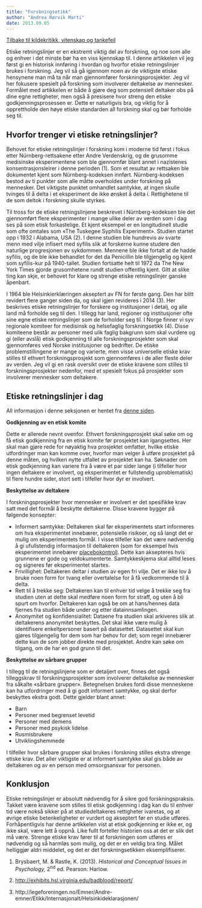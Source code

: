 ```yaml
---
title: "Forskningsetikk"
author: "Andrea Rørvik Marti"
date: 2013.09.05
---
```


[Tilbake til kildekritikk, vitenskap og tankefeil](../../kildekritikk.qmd)

Etiske retningslinjer er en ekstremt viktig del av forskning, og noe som alle og enhver i det minste bør ha en viss kjennskap til. I denne artikkelen vil jeg først gi en historisk innføring i hvordan og hvorfor etiske retningslinjer brukes i forskning. Jeg vil så gå igjennom noen av de viktigste etiske hensynene man må ta når man gjennomfører forskningsprosjekter. Jeg vil her fokusere spesielt på forskning som involverer deltakelse av mennesker. Formålet med artikkelen er både å gjøre deg som potensiell deltaker obs på dine egne rettigheter, men også å presisere hvor streng den etiske godkjenningsprosessen er. Dette er naturligvis bra, og viktig for å opprettholde den høye etiske standarden all forskning skal og bør forholde seg til.

## Hvorfor trenger vi etiske retningslinjer?

Behovet for etiske retningslinjer i forskning kom i moderne tid først i fokus etter Nürnberg-rettsakene etter Andre Verdenskrig, og de grusomme medisinske eksperimentene som ble gjennomfør blant annet i nazistenes konsentrasjonsleirer i denne perioden (1). Som et resultat av rettsaken ble dokumentet kjent som Nürnberg-kodeksen innført. Nürnberg-kodeksen bestod av ti punkter som alle måtte overholdes under forskning på mennesker. Det viktigste punktet omhandlet samtykke, at ingen skulle tvinges til å delta i et eksperiment de ikke ønsket å delta i. Rettighetene til de som deltok i forskning skulle styrkes.

Til tross for de etiske retningslinjene beskrevet i Nürnberg-kodeksen ble det gjennomført flere eksperimenter i mange ulike deler av verden som i dag ses på som etisk forkastelige. Et kjent eksempel er en longitudinell studie som ofte omtales som «The Tuskegee Syphilis Experiment». Studien startet opp i 1932 i Alabama, USA (2). I denne studien ble hundrevis av svarte menn med vilje infisert med syfilis slik at forskerne kunne studere den naturlige progresjonen av sykdommen. Mennene ble ikke fortalt at de hadde syfilis, og de ble ikke behandlet for det da Penicillin ble tilgjengelig og kjent som syfilis-kur på 1940-tallet. Studien fortsatte helt til 1972 da The New York Times gjorde grusomhetene rundt studien offentlig kjent. Gitt at slike ting kan skje, er behovet for klare og strenge etiske retningslinjer ganske åpenbart.

I 1964 ble Helsinkierklæringen akseptert av FN for første gang. Den har blitt revidert flere ganger siden da, og skal igjen revideres i 2014 (3). Her beskrives etiske retningslinjer for forskere og institusjoner i detalj, og alle land må forholde seg til den. I tillegg har land, regioner og institusjoner ofte sine egne etiske retningslinjer som de forholder seg til. I Norge finner vi syv regionale komiteer for medisinsk og helsefaglig forskningsetikk (4). Disse komiteene består av personer med ulik faglig bakgrunn som skal vurdere og gi (eller avslå) etisk godkjenning til alle forskningsprosjekter som skal gjennomføres ved Norske institusjoner og bedrifter. De etiske problemstillingene er mange og varierte, men visse universelle etiske krav stilles til ethvert forskningsprosjekt som gjennomføres i de aller fleste deler av verden. Jeg vil gi en rask oversikt over de etiske kravene som stilles til forskningsprosjekter nedenfor, med et spesielt fokus på prosjekter som involverer mennesker som deltakere.

## Etiske retningslinjer i dag

All informasjon i denne seksjonen er hentet fra [denne siden](https://helseforskning.etikkom.no).

**Godkjenning av en etisk komite**

Dette er allerede nevnt ovenfor. Ethvert forskningsprosjekt skal søke om og få etisk godkjenning fra en etisk komite før prosjektet kan igangsettes. Her skal man gjøre rede for nøyaktig hva prosjektet omfatter, hvilke etiske utfordringer man kan komme over, hvorfor man velger å utføre prosjektet på denne måten, og hvilken nytte utfallet av prosjektet kan ha. Søknader om etisk godkjenning kan variere fra å være et par sider lange (i tilfeller hvor ingen deltakere er involvert, og eksperimentet er fullstendig uproblematisk) til flere hundre sider, stort sett i tilfeller hvor dyr er involvert.

**Beskyttelse av deltakere**

I forskningsprosjekter hvor mennesker er involvert er det spesifikke krav satt med det formål å beskytte deltakerne. Disse kravene bygger på følgende konsepter:

-   Informert samtykke: Deltakeren skal før eksperimentets start informeres om hva eksperimentet innebærer, potensielle risikoer, og så langt det er mulig om eksperimentets formål. I visse tilfeller kan det være nødvendig å gi ufullstendig informasjon til deltakeren (som for eksempel hvis eksperimentet innebærer [placebokontroll](full-kontroll.qmd). Dette kan aksepteres hvis grunnene er gode og veldokumenterte. Samtykkeskjema skal alltid leses og signeres før eksperimentet startes.
-   Frivillighet: Deltakeren deltar i studien av egen fri vilje. Det er ikke lov å bruke noen form for tvang eller overtalelse for å få vedkommende til å delta.
-   Rett til å trekke seg: Deltakeren kan til enhver tid velge å trekke seg fra studien uten at dette skal medføre noen form for straff, og uten å bli spurt om hvorfor. Deltakeren kan også be om at hans/hennes data fjernes fra studien både under og etter datainnsamlingen.
-   Anonymitet og konfidensialitet: Dataene fra studien skal arkiveres slik at deltakerens anonymitet beskyttes. Det skal ikke være mulig å identifisere enkeltpersoner basert på datasettet. Datasettet skal kun gjøres tilgjengelig for dem som har behov for det; som regel innebærer dette kun de som jobber direkte med prosjektet. Andre kan søke om tilgang, om de har en god grunn til det.

**Beskyttelse av sårbare grupper**

I tillegg til de retningslinjene som er detaljert over, finnes det også tilleggskrav til forskningsprosjekter som involverer deltakelse av mennesker fra såkalte «sårbare grupper». Betegnelsen brukes fordi disse menneskene kan ha utfordringer med å gi godt informert samtykke, og skal derfor beskyttes ekstra godt. Dette gjelder blant annet:

-   Barn
-   Personer med begrenset levetid
-   Personer med demens
-   Personer med psykisk lidelse
-   Rusmisbrukere
-   Utviklingshemmede

I tilfeller hvor sårbare grupper skal brukes i forskning stilles ekstra strenge etiske krav. Det aller viktigste er at informert samtykke skal gis både av deltakeren og av en person med omsorgsansvar for personen.

## Konklusjon

Etiske retningslinjer er absolutt nødvendig for å sikre god forskningspraksis. Takket være kravene som stilles til etisk godkjenning i dag kan du til enhver tid være nokså sikker på at studiedeltakeres rettigheter ivaretas, og at øvrige etiske betenkeligheter er vurdert og akseptert før en studie utføres. Forhåpentligvis har denne artikkelen vist at etisk godkjenning er ikke er, og ikke skal, være lett å oppnå. Like fullt forteller historien oss at det er slik det må være. Strenge etiske krav fører til at forskningen som utføres er nødvendig og så harmløs som mulig, og det er en veldig bra ting. Målet helliggjør aldri middelet, og det er det forskningsetikken eksemplifiserer.

1.  Brysbaert, M. & Rastle, K. (2013). *Historical and Conceptual Issues in Psychology,* 2^nd^ ed. Pearson: Harlow.

2.  <http://exhibits.hsl.virginia.edu/badblood/report/>

3.  http://legeforeningen.no/Emner/Andre-emner/Etikk/Internasjonalt/Helsinkideklarasjonen/
